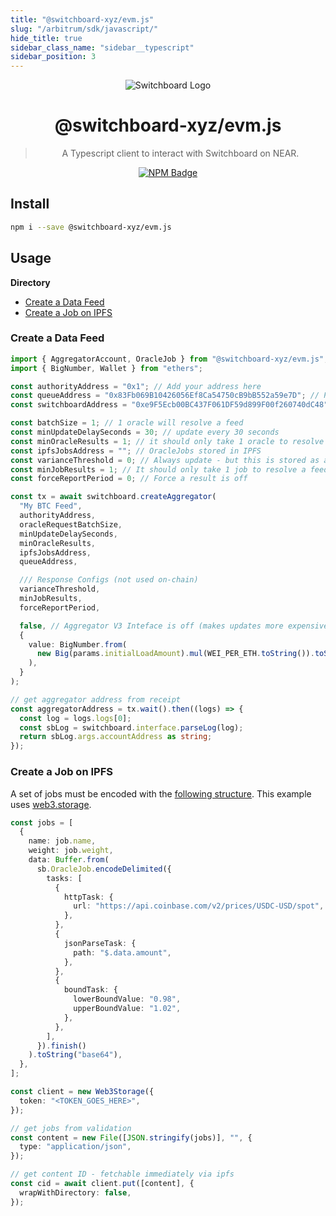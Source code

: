 ```yaml
---
title: "@switchboard-xyz/evm.js"
slug: "/arbitrum/sdk/javascript/"
hide_title: true
sidebar_class_name: "sidebar__typescript"
sidebar_position: 3
---
```


<div align="center">

![Switchboard Logo](https://github.com/switchboard-xyz/sbv2-core/raw/main/website/static/img/icons/switchboard/avatar.png)

# @switchboard-xyz/evm.js

> A Typescript client to interact with Switchboard on NEAR.

[![NPM Badge](https://img.shields.io/github/package-json/v/switchboard-xyz/sbv2-evm?color=red&filename=javascript%2Fevm.js%2Fpackage.json&label=%40switchboard-xyz%2Fevm.js&logo=npm)](https://www.npmjs.com/package/@switchboard-xyz/evm.js)

</div>

## Install

```bash
npm i --save @switchboard-xyz/evm.js
```

## Usage

**Directory**

- [Create a Data Feed](#create-a-data-feed)
- [Create a Job on IPFS](#create-a-job-on-ipfs)

### Create a Data Feed

```ts
import { AggregatorAccount, OracleJob } from "@switchboard-xyz/evm.js";
import { BigNumber, Wallet } from "ethers";

const authorityAddress = "0x1"; // Add your address here
const queueAddress = "0x83Fb069B10426056Ef8Ca54750cB9bB552a59e7D"; // Permissionless queue address
const switchboardAddress = "0xe9F5Ecb00BC437F061DF59d899F00f260740dC48";

const batchSize = 1; // 1 oracle will resolve a feed
const minUpdateDelaySeconds = 30; // update every 30 seconds
const minOracleResults = 1; // it should only take 1 oracle to resolve the feed
const ipfsJobsAddress = ""; // OracleJobs stored in IPFS
const varianceThreshold = 0; // Always update - but this is stored as a fixed scale factor decimal 18 digits represent the decimal portion of each num
const minJobResults = 1; // It should only take 1 job to resolve a feed
const forceReportPeriod = 0; // Force a result is off

const tx = await switchboard.createAggregator(
  "My BTC Feed",
  authorityAddress,
  oracleRequestBatchSize,
  minUpdateDelaySeconds,
  minOracleResults,
  ipfsJobsAddress,
  queueAddress,

  /// Response Configs (not used on-chain)
  varianceThreshold,
  minJobResults,
  forceReportPeriod,

  false, // Aggregator V3 Inteface is off (makes updates more expensive)
  {
    value: BigNumber.from(
      new Big(params.initialLoadAmount).mul(WEI_PER_ETH.toString()).toString()
    ),
  }
);

// get aggregator address from receipt
const aggregatorAddress = tx.wait().then((logs) => {
  const log = logs.logs[0];
  const sbLog = switchboard.interface.parseLog(log);
  return sbLog.args.accountAddress as string;
});
```

### Create a Job on IPFS

A set of jobs must be encoded with the
[following structure](https://ipfs.io/ipfs/bafybeiaprigfe7hakc4hgqyrjtgsbggrpvzfufpufzvpwtzlznyjb5hjw4/%20USD).
This example uses [web3.storage](https://web3.storage).

```ts
const jobs = [
  {
    name: job.name,
    weight: job.weight,
    data: Buffer.from(
      sb.OracleJob.encodeDelimited({
        tasks: [
          {
            httpTask: {
              url: "https://api.coinbase.com/v2/prices/USDC-USD/spot",
            },
          },
          {
            jsonParseTask: {
              path: "$.data.amount",
            },
          },
          {
            boundTask: {
              lowerBoundValue: "0.98",
              upperBoundValue: "1.02",
            },
          },
        ],
      }).finish()
    ).toString("base64"),
  },
];

const client = new Web3Storage({
  token: "<TOKEN_GOES_HERE>",
});

// get jobs from validation
const content = new File([JSON.stringify(jobs)], "", {
  type: "application/json",
});

// get content ID - fetchable immediately via ipfs
const cid = await client.put([content], {
  wrapWithDirectory: false,
});
```
